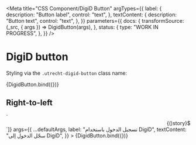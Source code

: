 <!--
@license EUPL-1.2
Copyright (c) 2021 Robbert Broersma
-->



<Meta
  title="CSS Component/DigiD Button"
  argTypes={{
    label: {
      description: "Button label",
      control: "text",
    },
    textContent: {
      description: "Button text",
      control: "text",
    },
  }}
  parameters={{
    docs: {
      transformSource: (_src, { args }) => DigidButton(args),
    },
    status: {
      type: "WORK IN PROGRESS",
    },
  }}
/>

# DigiD button

Styling via the `.utrecht-digid-button` class name:

<Canvas>
  <Story
    name="DigiD Button"
    args={{
      ...defaultArgs,
      label: "Inloggen met DigiD",
      textContent: "Inloggen DigiD",
    }}
  >
    {DigidButton.bind({})}
  </Story>
</Canvas>

<ArgsTable story="DigiD Button" />

## Right-to-left

<Canvas>
  <Story
    name="DigiD Button in right-to-left text direction"
    decorators={[(story) => `<div dir="rtl" lang="ar">${story()}</div>`]}
    args={{
      ...defaultArgs,
      label: "تسجيل الدخول باستخدام DigiD",
      textContent: "سجّل الدخول إلى DigiD",
    }}
  >
    {DigidButton.bind({})}
  </Story>
</Canvas>
